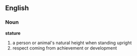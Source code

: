 ==English==
===Noun===
'''stature'''

# a person or animal's natural height when standing upright
# respect coming from achievement or development